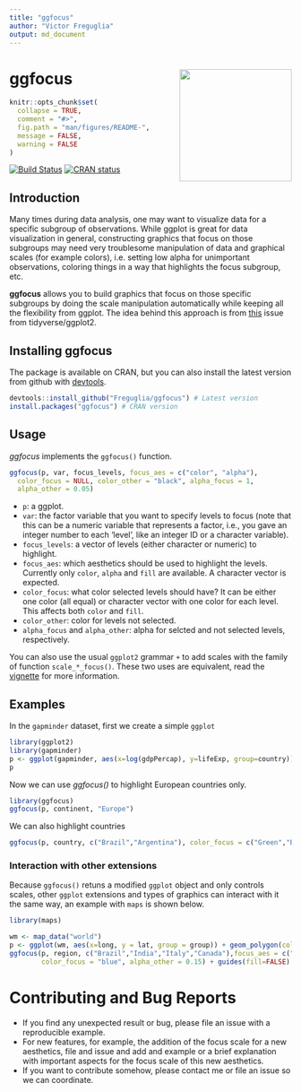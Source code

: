 ```yaml
---
title: "ggfocus"
author: "Victor Freguglia"
output: md_document
---
```


# ggfocus <img src='man/figures/logo.png' align="right" height="200" />

```r
knitr::opts_chunk$set(
  collapse = TRUE,
  comment = "#>",
  fig.path = "man/figures/README-",
  message = FALSE,
  warning = FALSE
)
```

<!-- badges: start -->
[![Build Status](https://travis-ci.org/Freguglia/ggfocus.svg?branch=master)](https://travis-ci.org/Freguglia/ggfocus)
[![CRAN status](http://www.r-pkg.org/badges/version-last-release/ggfocus)](https://cran.r-project.org/package=ggfocus)
<!-- badges: end -->

## Introduction

Many times during data analysis, one may want to visualize data for a specific subgroup of observations. While ggplot is great for data visualization in general, constructing graphics that focus on those subgroups may need very troublesome manipulation of data and graphical scales (for example colors), i.e. setting low alpha for unimportant observations, coloring things in a way that highlights the focus subgroup, etc.

**ggfocus** allows you to build graphics that focus on those specific subgroups by doing the scale manipulation automatically while keeping all the flexibility from ggplot. The idea behind this approach is from [this](https://github.com/tidyverse/ggplot2/issues/2627) issue from tidyverse/ggplot2.


## Installing ggfocus

The package is available on CRAN, but you can also install the latest version from github with [devtools](https://github.com/hadley/devtools).

```r
devtools::install_github("Freguglia/ggfocus") # Latest version
install.packages("ggfocus") # CRAN version
```

## Usage 

*ggfocus* implements the `ggfocus()` function.

```r
ggfocus(p, var, focus_levels, focus_aes = c("color", "alpha"),
  color_focus = NULL, color_other = "black", alpha_focus = 1,
  alpha_other = 0.05)
```

- `p`: a ggplot.
- `var`: the factor variable that you want to specify levels to focus (note that this can be a numeric variable that represents a factor, i.e., you gave an integer number to each 'level', like an integer ID or a character variable).
- `focus_levels`: a vector of levels (either character or numeric) to highlight.
- `focus_aes`: which aesthetics should be used to highlight the levels. Currently only `color`, `alpha` and `fill` are available. A character vector is expected.
- `color_focus`: what color selected levels should have? It can be either one color (all equal) or character vector with one color for each level. This affects both `color` and `fill`.
- `color_other`: color for levels not selected.
- `alpha_focus` and `alpha_other`: alpha for selcted and not selected levels, respectively.

 You can also use the usual `ggplot2` grammar `+` to add scales with the family of function `scale_*_focus()`. These two uses are equivalent, read the [vignette](vignettes/a-quick-guide-to-ggfocus.html) for more information.


## Examples

In the `gapminder` dataset, first we create a simple `ggplot`
```r
library(ggplot2)
library(gapminder)
p <- ggplot(gapminder, aes(x=log(gdpPercap), y=lifeExp, group=country)) + geom_line()
p
```

Now we can use *ggfocus()* to highlight European countries only.
```r
library(ggfocus)
ggfocus(p, continent, "Europe")
```

We can also highlight countries
```r
ggfocus(p, country, c("Brazil","Argentina"), color_focus = c("Green","Blue"))
```

### Interaction with other extensions

Because `ggfocus()` retuns a modified `ggplot` object and only controls scales, other `ggplot` extensions and types of graphics can interact with it the same way, an example with `maps` is shown below.

```r
library(maps)

wm <- map_data("world")
p <- ggplot(wm, aes(x=long, y = lat, group = group)) + geom_polygon(color="black") + theme_void()
ggfocus(p, region, c("Brazil","India","Italy","Canada"),focus_aes = c("fill","alpha"),
        color_focus = "blue", alpha_other = 0.15) + guides(fill=FALSE)
```

# Contributing and Bug Reports

 - If you find any unexpected result or bug, please file an issue with a reproducible example.
 - For new features, for example, the addition of the focus scale for a new aesthetics, file and issue and add and example or a brief explanation with important aspects for the focus scale of this new aesthetics.
 - If you want to contribute somehow, please contact me or file an issue so we can coordinate.
